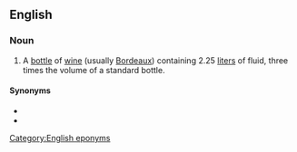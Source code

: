 ==English==

===Noun===
{{en-noun}}

# A [[bottle]] of [[wine]] (usually [[Bordeaux]]) containing 2.25 [[liter]]s of fluid, three times the volume of a standard bottle.

====Synonyms====
* {{l|en|tregnum}}
* {{l|en|tappit hen}}

[[Category:English eponyms]]